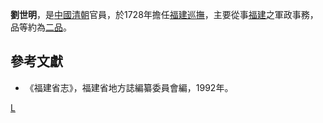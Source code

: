 '''劉世明'''，是[[中國|中國]][[清朝|清朝]]官員，於1728年擔任[[福建巡撫|福建巡撫]]，主要從事[[福建|福建]]之軍政事務，品等約為[[二品|二品]]。
{{start box}}
{{s-before|[[朱綱|朱綱]]}}
{{s-title|[[福建巡撫|福建巡撫]]|1728年上任}}
{{s-after|[[趙國麟|趙國麟]]}}
{{end box}}
==參考文獻==
*《福建省志》，福建省地方誌編纂委員會編，1992年。

{{清朝人物小作品}}

[[Category:清朝福建巡抚|L]]